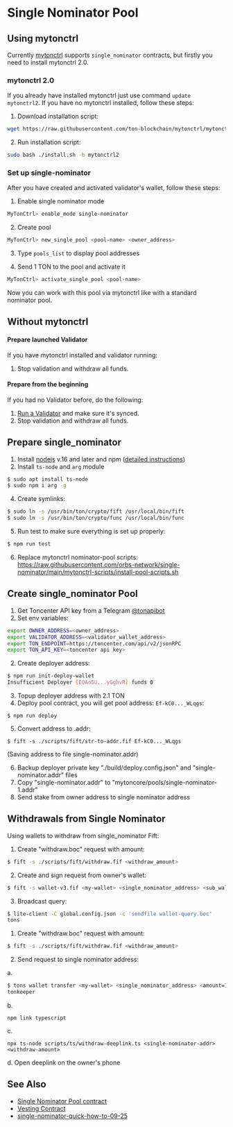 # Single Nominator Pool

## Using mytonctrl

Currently [mytonctrl](https://github.com/ton-blockchain/mytonctrl) supports `single_nominator` contracts, but firstly you need to install mytonctrl 2.0.

### mytonctrl 2.0

If you already have installed mytonctrl just use command `update mytonctrl2`. If you have no mytonctrl installed, follow these steps:

1. Download installation script:

```bash
wget https://raw.githubusercontent.com/ton-blockchain/mytonctrl/mytonctrl2/scripts/install.sh
```

2. Run installation script:

```bash
sudo bash ./install.sh -b mytonctrl2
```

### Set up single-nominator

After you have created and activated validator's wallet, follow these steps:

1. Enable single nominator mode

```bash
MyTonCtrl> enable_mode single-nominator
```

2. Create pool

```bash
MyTonCtrl> new_single_pool <pool-name> <owner_address>
```

3. Type `pools_list` to display pool addresses

4. Send 1 TON to the pool and activate it

```bash
MyTonCtrl> activate_single_pool <pool-name>
```

Now you can work with this pool via mytonctrl like with a standard nominator pool.

## Without mytonctrl

#### Prepare launched Validator

  If you have mytonctrl installed and validator running:

1. Stop validation and withdraw all funds.

#### Prepare from the beginning

  If you had no Validator before, do the following:

1. [Run a Validator](/participate/run-nodes/full-node) and make sure it's synced.
2. Stop validation and withdraw all funds.

## Prepare single_nominator

1. Install [nodejs](https://nodejs.org/en) v.16 and later and npm  ([detailed instructions](https://github.com/nodesource/distributions#debian-and-ubuntu-based-distributions))
2. Install `ts-node` and `arg` module

```bash
$ sudo apt install ts-node
$ sudo npm i arg -g
```

4. Create symlinks:

```bash
$ sudo ln -s /usr/bin/ton/crypto/fift /usr/local/bin/fift
$ sudo ln -s /usr/bin/ton/crypto/func /usr/local/bin/func
```

5. Run test to make sure everything is set up properly:

```bash
$ npm run test
```

6. Replace mytonctrl nominator-pool scripts: https://raw.githubusercontent.com/orbs-network/single-nominator/main/mytonctrl-scripts/install-pool-scripts.sh

## Create single_nominator Pool

1. Get Toncenter API key from a Telegram [@tonapibot](https://t.me/tonapibot)
2. Set env variables:

```bash
export OWNER_ADDRESS=<owner_address>
export VALIDATOR_ADDRESS=<validator_wallet_address>
export TON_ENDPOINT=https://toncenter.com/api/v2/jsonRPC
export TON_API_KEY=<toncenter api key>
```

2. Create deployer address:

```bash
$ npm run init-deploy-wallet
Insufficient Deployer [EQAo5U...yGgbvR] funds 0
```

3. Topup deployer address with 2.1 TON
4. Deploy pool contract, you will get pool address: `Ef-kC0..._WLqgs`:

```
$ npm run deploy
```

5. Convert address to .addr:

```
$ fift -s ./scripts/fift/str-to-addr.fif Ef-kC0..._WLqgs
```

(Saving address to file single-nominator.addr)

6. Backup deployer private key "./build/deploy.config.json" and "single-nominator.addr" files
7. Copy "single-nominator.addr" to "mytoncore/pools/single-nominator-1.addr"
8. Send stake from owner address to single nominator address

## Withdrawals from Single Nominator

Using wallets to withdraw from single_nominator
Fift:

1. Create "withdraw.boc" request with amount:

```bash
$ fift -s ./scripts/fift/withdraw.fif <withdraw_amount>
```

2. Create and sign request from owner's wallet:

```bash
$ fift -s wallet-v3.fif <my-wallet> <single_nominator_address> <sub_wallet_id> <seqno> <amount=1> -B withdraw.boc
```

3. Broadcast query:

```bash
$ lite-client -C global.config.json -c 'sendfile wallet-query.boc'
tons
```

1. Create "withdraw.boc" request with amount:

```bash
$ fift -s ./scripts/fift/withdraw.fif <withdraw_amount>
```

2. Send request to single nominator address:

a.

```bash
$ tons wallet transfer <my-wallet> <single_nominator_address> <amount=1> --body withdraw.boc
tonkeeper
```

b.

```
npm link typescript
```

c.

```
npx ts-node scripts/ts/withdraw-deeplink.ts <single-nominator-addr> <withdraw-amount>
```

d. Open deeplink on the owner's phone

## See Also

- [Single Nominator Pool contract](https://github.com/orbs-network/single-nominator)
- [Vesting Contract](/participate/network-maintenance/vesting-contract)
- [single-nominator-quick-how-to-09-25](https://telegra.ph/single-nominator-quick-how-to-09-25)
